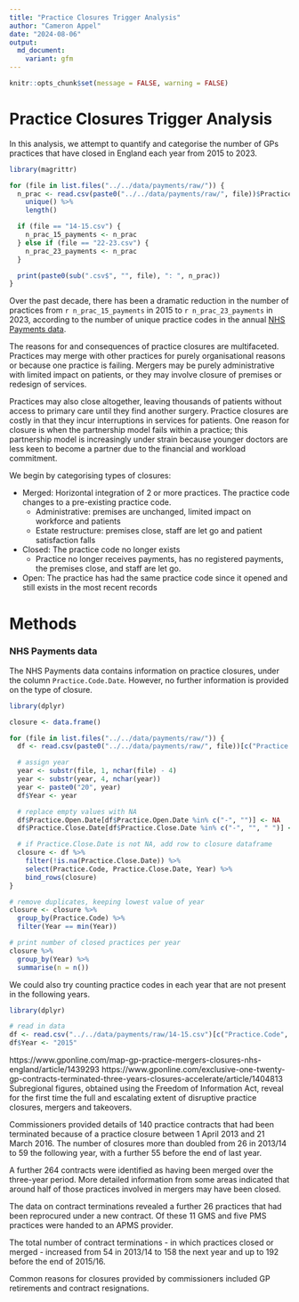 ```yaml
---
title: "Practice Closures Trigger Analysis"
author: "Cameron Appel"
date: "2024-08-06"
output: 
  md_document:
    variant: gfm
---
```


```r
knitr::opts_chunk$set(message = FALSE, warning = FALSE)
```

# Practice Closures Trigger Analysis
In this analysis, we attempt to quantify and categorise the number of GPs practices that have closed in England each year from 2015 to 2023.

```r
library(magrittr)

for (file in list.files("../../data/payments/raw/")) {
  n_prac <- read.csv(paste0("../../data/payments/raw/", file))$Practice.Code %>%
    unique() %>%
    length()

  if (file == "14-15.csv") {
    n_prac_15_payments <- n_prac
  } else if (file == "22-23.csv") {
    n_prac_23_payments <- n_prac
  }

  print(paste0(sub(".csv$", "", file), ": ", n_prac))
}
```
Over the past decade, there has been a dramatic reduction in the number of practices from `r n_prac_15_payments` in 2015 to `r n_prac_23_payments` in 2023, according to the number of unique practice codes in the annual [NHS Payments data](https://github.com/camappel/HEEC/tree/main/data/payments).

The reasons for and consequences of practice closures are multifaceted. Practices may merge with other practices for purely organisational reasons or because one practice is failing. Mergers may be purely administrative with limited impact on patients, or they may involve closure of premises or redesign of services.

Practices may also close altogether, leaving thousands of patients without access to primary care until they find another surgery. Practice closures are costly in that they incur interruptions in services for patients. One reason for closure is when the partnership model fails within a practice; this partnership model is increasingly under strain because younger doctors are less keen to become a partner due to the financial and workload commitment.

We begin by categorising types of closures:

* Merged: Horizontal integration of 2 or more practices. The practice code changes to a pre-existing practice code.
  +	Administrative: premises are unchanged, limited impact on workforce and patients
  +	Estate restructure: premises close, staff are let go and patient satisfaction falls

* Closed: The practice code no longer exists
  + Practice no longer receives payments, has no registered payments, the premises close, and staff are let go.

* Open: The practice has had the same practice code since it opened and still exists in the most recent records

# Methods
### NHS Payments data
The NHS Payments data contains information on practice closures, under the column `Practice.Code.Date`. However, no further information is provided on the type of closure.

```r
library(dplyr)

closure <- data.frame()

for (file in list.files("../../data/payments/raw/")) {
  df <- read.csv(paste0("../../data/payments/raw/", file))[c("Practice.Code", "Practice.Open.Date", "Practice.Close.Date")]

  # assign year
  year <- substr(file, 1, nchar(file) - 4)
  year <- substr(year, 4, nchar(year))
  year <- paste0("20", year)
  df$Year <- year

  # replace empty values with NA
  df$Practice.Open.Date[df$Practice.Open.Date %in% c("-", "")] <- NA
  df$Practice.Close.Date[df$Practice.Close.Date %in% c("-", "", " ")] <- NA

  # if Practice.Close.Date is not NA, add row to closure dataframe
  closure <- df %>%
    filter(!is.na(Practice.Close.Date)) %>%
    select(Practice.Code, Practice.Close.Date, Year) %>%
    bind_rows(closure)
}

# remove duplicates, keeping lowest value of year
closure <- closure %>%
  group_by(Practice.Code) %>%
  filter(Year == min(Year))

# print number of closed practices per year
closure %>%
  group_by(Year) %>%
  summarise(n = n())
```

We could also try counting practice codes in each year that are not present in the following years.

```r
library(dplyr)

# read in data
df <- read.csv("../../data/payments/raw/14-15.csv")[c("Practice.Code", "Practice.Open.Date", "Practice.Close.Date")]
df$Year <- "2015"
```

https://www.gponline.com/map-gp-practice-mergers-closures-nhs-england/article/1439293
https://www.gponline.com/exclusive-one-twenty-gp-contracts-terminated-three-years-closures-accelerate/article/1404813
Subregional figures, obtained using the Freedom of Information Act, reveal for the first time the full and escalating extent of disruptive practice closures, mergers and takeovers.

Commissioners provided details of 140 practice contracts that had been terminated because of a practice closure between 1 April 2013 and 21 March 2016. The number of closures more than doubled from 26 in 2013/14 to 59 the following year, with a further 55 before the end of last year.

A further 264 contracts were identified as having been merged over the three-year period. More detailed information from some areas indicated that around half of those practices involved in mergers may have been closed.

The data on contract terminations revealed a further 26 practices that had been reprocured under a new contract. Of these 11 GMS and five PMS practices were handed to an APMS provider.

The total number of contract terminations - in which practices closed or merged - increased from 54 in 2013/14 to 158 the next year and up to 192 before the end of 2015/16.

Common reasons for closures provided by commissioners included GP retirements and contract resignations.